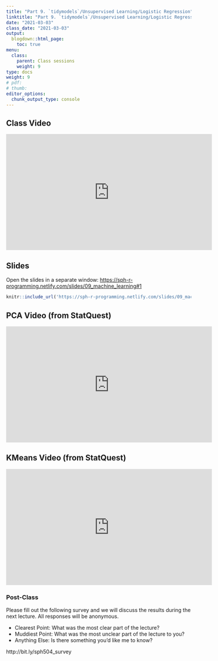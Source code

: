 ```yaml
---
title: "Part 9. `tidymodels`/Unsupervised Learning/Logistic Regression"
linktitle: "Part 9. `tidymodels`/Unsupervised Learning/Logistic Regression"
date: "2021-03-03"
class_date: "2021-03-03"
output:
  blogdown::html_page:
    toc: true
menu:
  class:
    parent: Class sessions
    weight: 9
type: docs
weight: 9
# pdf: 
# thumb: 
editor_options: 
  chunk_output_type: console
---
```


## Class Video

<iframe width="560" height="315" src="https://www.youtube.com/embed/BbrUnjNE3Yk" frameborder="0" allow="accelerometer; autoplay; clipboard-write; encrypted-media; gyroscope; picture-in-picture" allowfullscreen></iframe>

## Slides


Open the slides in a separate window: <a href="https://sph-r-programming.netlify.com/slides/09_machine_learning#1" target="_blank">https://sph-r-programming.netlify.com/slides/09_machine_learning#1</a>

```r
knitr::include_url('https://sph-r-programming.netlify.com/slides/09_machine_learning#1')
```

## PCA Video (from StatQuest)

<iframe width="560" height="315" src="https://www.youtube.com/embed/HMOI_lkzW08" frameborder="0" allow="accelerometer; autoplay; clipboard-write; encrypted-media; gyroscope; picture-in-picture" allowfullscreen></iframe>

## KMeans Video (from StatQuest)

<iframe width="560" height="315" src="https://www.youtube.com/embed/4b5d3muPQmA" frameborder="0" allow="accelerometer; autoplay; clipboard-write; encrypted-media; gyroscope; picture-in-picture" allowfullscreen></iframe>

### Post-Class

Please fill out the following survey and we will discuss the results during the next lecture. All responses will be anonymous.

- Clearest Point: What was the most clear part of the lecture?
- Muddiest Point: What was the most unclear part of the lecture to you?
- Anything Else: Is there something you'd like me to know?

http://bit.ly/sph504_survey

